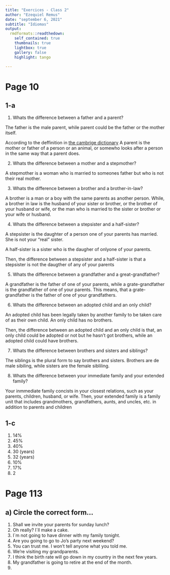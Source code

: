 ```yaml
---
title: "Exercices - Class 2"
author: "Ezequiel Remus"
date: "september 6, 2021"
subtitle: "Idiomas"
output:
  rmdformats::readthedown:
    self_contained: true
    thumbnails: true
    lightbox: true
    gallery: false
    highlight: tango

---
```



# Page 10

## 1-a

1. Whats the difference between a father and a parent?

The father is the male parent, while parent could be the father or the mother itself.

According to the deffinition in [the cambrige dictionary](https://dictionary.cambridge.org/es/)
A parent is the mother or father of a person or an animal, or somewho looks after a person
 in the same way that a parent does.
 
2. Whats the difference between a mother and a stepmother?

A stepmother is a woman who is married to someones father but who is not their real mother.

3. Whats the difference between a brother and a brother-in-law?

A brother is a man or a boy with the same parents as another person. While, a brother in law
is the husband of your sister or brother, or the brother of your husband or wife, or the man who is married to the sister or 
brother or your wife or husband.

4. Whats the difference between a stepsister and a half-sister?

A stepsister is the daughter of a person one of your parents has married. 
She is not your "real" sister. 

A half-sister is a sister who is the daugher
of onlyone of your parents.

Then, the difference between a stepsister and a half-sister is that a stepsister 
is not the daugther of any of your parents

5. Whats the difference between a grandfather and a great-grandfather?

A grandfather is the father of one of your parents, while a grate-grandfather is the grandfather of one of your parents.
This means, that a grate-grandfather is the father of one of your grandfathers.

6. Whats the difference between an adopted child and an only child?

An adopted child has been legally taken by another family to be taken care of as their own child.
An only child has no brothers.

Then, the difference between an adopted child and an only child is that, an only child could be adopted or not
but he hasn't got brothers, while an adopted child could have brothers.

7. Whats the difference between brothers and sisters and siblings?

The siblings is the plural form to say brothers and sisters. Brothers are de male 
sibiling, while sisters are the female sibliling. 

8. Whats the difference between your immediate family and your extended family?

Your inmmediate family concists in your closest relations, such as your parents, children, husband, or wife.
Then, your extended family is a family unit that includes grandmothers, grandfathers, aunts, and uncles, etc. in addition to parents and children

## 1-c

1. $14 \%$
2. $45 \%$
3. $40 \%$
4. $30$ (years)
5. $32$ (years)
6. $10 \%$
7. $17 \%$
8. $2$

# Page 113

## a) Circle the correct form...

1. Shall we invite your parents for sunday lunch?
2. Oh really? I´ll make a cake.
3. I´m not going to have dinner with my family tonight.
4. Are you going to go to Jo's party next weekend? 
5. You can trust me. I won't tell anyone what you told me.
6. We're visiting my grandparents.
7. I think the birth rate will go down in my country in the next few years.
8. My grandfather is going to retire at the end of the month.
9. 











